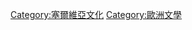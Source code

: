 {{Catnav|頁面分類|各種主題的頁面分類|按國家分類|各國文化|塞爾維亞文化}}
{{Catnav|頁面分類|各種主題的頁面分類|按國家分類|各國文化|各國文學}}
{{Catnav|頁面分類|人文學科|艺术|文学|各國文學}}
{{Catnav|頁面分類|人文學科|艺术|各國藝術|各國文學}}
{{Commons category|Literature of Serbia}}

[[Category:塞爾維亞文化|Category:塞爾維亞文化]]
[[Category:歐洲文學|Category:歐洲文學]]
